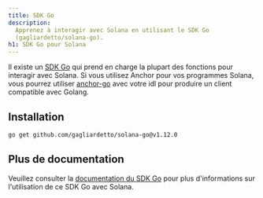```yaml
---
title: SDK Go
description:
  Apprenez à interagir avec Solana en utilisant le SDK Go
  (gagliardetto/solana-go).
h1: SDK Go pour Solana
---
```


Il existe un [SDK Go](https://github.com/gagliardetto/solana-go) qui prend en
charge la plupart des fonctions pour interagir avec Solana. Si vous utilisez
Anchor pour vos programmes Solana, vous pourrez utiliser
[anchor-go](https://github.com/gagliardetto/anchor-go) avec votre idl pour
produire un client compatible avec Golang.

## Installation

```bash title="Terminal"
go get github.com/gagliardetto/solana-go@v1.12.0
```

## Plus de documentation

Veuillez consulter la
[documentation du SDK Go](https://github.com/gagliardetto/solana-go?tab=readme-ov-file#installation)
pour plus d'informations sur l'utilisation de ce SDK Go avec Solana.
